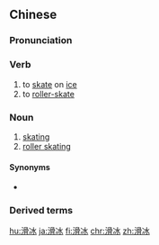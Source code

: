 ==Chinese==
{{zh-forms}}

===Pronunciation===
{{zh-pron
|m=huábīng
|c=waat6 bing1
|mn=ku̍t-peng
|mn-t=gug8 bian1
|ma=Zh-huábing.ogg
|cat=v,n
}}

===Verb===
{{zh-verb}}

# to [[skate]] on [[ice]]
# to [[roller-skate]]

===Noun===
{{zh-noun}}

# [[skating]]
# [[roller skating]]

====Synonyms====
* {{zh-l|溜冰}}

===Derived terms===
{{zh-der|花樣滑冰|溜冰場|溜冰鞋}}

{{zh-cat|Elementary}}

[[hu:滑冰]]
[[ja:滑冰]]
[[fi:滑冰]]
[[chr:滑冰]]
[[zh:滑冰]]